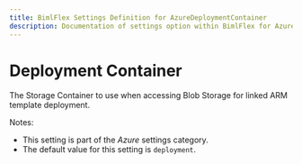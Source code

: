 ```yaml
---
title: BimlFlex Settings Definition for AzureDeploymentContainer
description: Documentation of settings option within BimlFlex for AzureDeploymentContainer
---
```

<head>
  <meta name="varigenceProduct" content="BimlFlex"></meta>
  <meta name="varigenceArticleType" content="Reference"></meta>
</head>

# Deployment Container

The Storage Container to use when accessing Blob Storage for linked ARM template deployment.

Notes:

* This setting is part of the *Azure* settings category.
* The default value for this setting is `deployment`.
